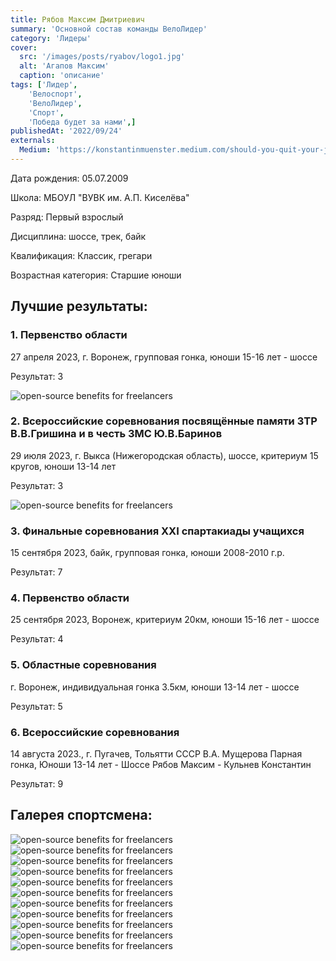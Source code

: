 ```yaml
---
title: Рябов Максим Дмитриевич
summary: 'Основной состав команды ВелоЛидер'
category: 'Лидеры'
cover:
  src: '/images/posts/ryabov/logo1.jpg'
  alt: 'Агапов Максим'
  caption: 'описание'
tags: ['Лидер',
    'Велоспорт',
    'ВелоЛидер',
    'Спорт',
    'Победа будет за нами',]
publishedAt: '2022/09/24'
externals:
  Medium: 'https://konstantinmuenster.medium.com/should-you-quit-your-job-for-your-side-project-ed77985431c'
---
```

<Callout>
  Дата рождения: 05.07.2009

  Школа: МБОУЛ "ВУВК им. А.П. Киселёва"

  Разряд: Первый взрослый

  Дисциплина: шоссе, трек, байк

  Квалификация: Классик, грегари 

  Возрастная категория: Старшие юноши
</Callout>

## Лучшие результаты:

### 1. Первенство области
27 апреля 2023, г. Воронеж, групповая гонка, юноши 15-16 лет - шоссе

Результат: 3

<Image
  src="/images/posts/ryabov/03.jpg"
  alt="open-source benefits for freelancers"
/>

### 2. Всероссийские соревнования посвящённые памяти ЗТР В.В.Гришина и в честь ЗМС Ю.В.Баринов
29 июля 2023, г. Выкса (Нижегородская область), шоссе, критериум 15 кругов, юноши 13-14 лет

Результат: 3

<Image
  src="/images/posts/ryabov/13.jpg"
  alt="open-source benefits for freelancers"
/>

### 3. Финальные соревнования XXI спартакиады учащихся 
15 сентября 2023, байк, групповая гонка, юноши 2008-2010 г.р.

Результат: 7

### 4. Первенство области
25 сентября 2023, Воронеж, критериум 20км, юноши 15-16 лет - шоссе

Результат: 4

### 5. Областные соревнования 
г. Воронеж, индивидуальная гонка 3.5км, юноши 13-14 лет - шоссе

Результат: 5

### 6. Всероссийские соревнования 
14 августа 2023., г. Пугачев, Тольятти 
СССР В.А. Мущерова 
Парная гонка, Юноши 13-14 лет - Шоссе 
Рябов Максим - Кульнев Константин

Результат: 9

## Галерея спортсмена:
<Image
  src="/images/posts/ryabov/01.jpg"
  alt="open-source benefits for freelancers"
/>
<Image
  src="/images/posts/ryabov/02.jpg"
  alt="open-source benefits for freelancers"
/>
<Image
  src="/images/posts/ryabov/04.jpg"
  alt="open-source benefits for freelancers"
/>
<Image
  src="/images/posts/ryabov/05.jpg"
  alt="open-source benefits for freelancers"
/>
<Image
  src="/images/posts/ryabov/06.jpg"
  alt="open-source benefits for freelancers"
/>
<Image
  src="/images/posts/ryabov/07.jpg"
  alt="open-source benefits for freelancers"
/>
<Image
  src="/images/posts/ryabov/08.jpg"
  alt="open-source benefits for freelancers"
/>
<Image
  src="/images/posts/ryabov/09.jpg"
  alt="open-source benefits for freelancers"
/>
<Image
  src="/images/posts/ryabov/10.jpg"
  alt="open-source benefits for freelancers"
/>
<Image
  src="/images/posts/ryabov/11.jpg"
  alt="open-source benefits for freelancers"
/>
<Image
  src="/images/posts/ryabov/12.jpg"
  alt="open-source benefits for freelancers"
/>

